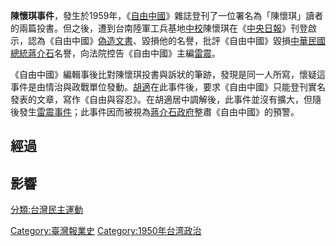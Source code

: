 {{Unreferenced|time=2021-05-06T09:13:07+00:00}}
'''陳懷琪事件'''，發生於1959年，《[[自由中國_(雜誌)|自由中國]]》雜誌登刊了一位署名為「陳懷琪」讀者的兩篇投書。但之後，遭到台南陸軍工兵基地[[中校|中校]]陳懷琪在《[[中央日報|中央日報]]》刊登啟示，認為《自由中國》[[偽造文書|偽造文書]]、毀損他的名譽，批評《自由中國》毀損[[中華民國總統|中華民國總統]][[蔣介石|蔣介石]]名譽，向法院控告《自由中國》主編[[雷震_(中華民國)|雷震]]。

《自由中國》編輯事後比對陳懷琪投書與訴狀的筆跡，發現是同一人所寫，懷疑這事件是由情治與政戰單位發動。[[胡適|胡適]]在此事件後，要求《自由中國》只能登刊實名發表的文章，寫作《自由與容忍》。在胡適居中調解後，此事件並沒有擴大，但隨後發生[[雷震事件|雷震事件]]；此事件因而被視為[[蔣介石政府|蔣介石政府]]整肅《自由中國》的預警。

==經過==
==影響==

[[分類:台灣民主運動|分類:台灣民主運動]]
[[Category:臺灣報業史|Category:臺灣報業史]]
[[Category:1950年台湾政治|Category:1950年台湾政治]]